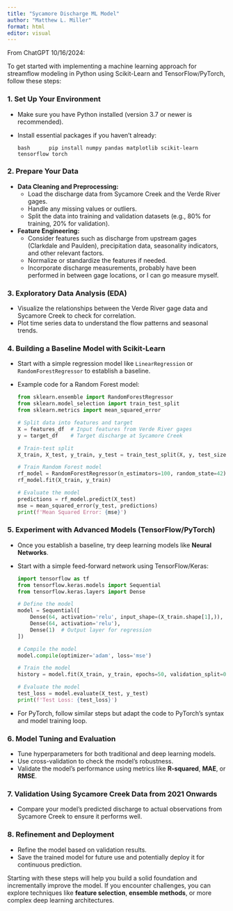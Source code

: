 ```yaml
---
title: "Sycamore Discharge ML Model"
author: "Matthew L. Miller"
format: html
editor: visual
---
```


From ChatGPT 10/16/2024:

To get started with implementing a machine learning approach for streamflow modeling in Python using Scikit-Learn and TensorFlow/PyTorch, follow these steps:

### 1. **Set Up Your Environment**

-   Make sure you have Python installed (version 3.7 or newer is recommended).

-   Install essential packages if you haven't already:

    `bash      pip install numpy pandas matplotlib scikit-learn tensorflow torch`

### 2. **Prepare Your Data**

-   **Data Cleaning and Preprocessing:**
    -   Load the discharge data from Sycamore Creek and the Verde River gages.
    -   Handle any missing values or outliers.
    -   Split the data into training and validation datasets (e.g., 80% for training, 20% for validation).
-   **Feature Engineering:**
    -   Consider features such as discharge from upstream gages (Clarkdale and Paulden), precipitation data, seasonality indicators, and other relevant factors.
    -   Normalize or standardize the features if needed.
    -   Incorporate discharge measurements, probably have been performed in between gage locations, or I can go measure myself.

### 3. **Exploratory Data Analysis (EDA)**

-   Visualize the relationships between the Verde River gage data and Sycamore Creek to check for correlation.
-   Plot time series data to understand the flow patterns and seasonal trends.

### 4. **Building a Baseline Model with Scikit-Learn**

-   Start with a simple regression model like `LinearRegression` or `RandomForestRegressor` to establish a baseline.

-   Example code for a Random Forest model:

    ``` python
    from sklearn.ensemble import RandomForestRegressor
    from sklearn.model_selection import train_test_split
    from sklearn.metrics import mean_squared_error

    # Split data into features and target
    X = features_df  # Input features from Verde River gages
    y = target_df    # Target discharge at Sycamore Creek

    # Train-test split
    X_train, X_test, y_train, y_test = train_test_split(X, y, test_size=0.2, random_state=42)

    # Train Random Forest model
    rf_model = RandomForestRegressor(n_estimators=100, random_state=42)
    rf_model.fit(X_train, y_train)

    # Evaluate the model
    predictions = rf_model.predict(X_test)
    mse = mean_squared_error(y_test, predictions)
    print(f'Mean Squared Error: {mse}')
    ```

### 5. **Experiment with Advanced Models (TensorFlow/PyTorch)**

-   Once you establish a baseline, try deep learning models like **Neural Networks**.

-   Start with a simple feed-forward network using TensorFlow/Keras:

    ``` python
    import tensorflow as tf
    from tensorflow.keras.models import Sequential
    from tensorflow.keras.layers import Dense

    # Define the model
    model = Sequential([
        Dense(64, activation='relu', input_shape=(X_train.shape[1],)),
        Dense(64, activation='relu'),
        Dense(1)  # Output layer for regression
    ])

    # Compile the model
    model.compile(optimizer='adam', loss='mse')

    # Train the model
    history = model.fit(X_train, y_train, epochs=50, validation_split=0.2, batch_size=32)

    # Evaluate the model
    test_loss = model.evaluate(X_test, y_test)
    print(f'Test Loss: {test_loss}')
    ```

-   For PyTorch, follow similar steps but adapt the code to PyTorch’s syntax and model training loop.

### 6. **Model Tuning and Evaluation**

-   Tune hyperparameters for both traditional and deep learning models.
-   Use cross-validation to check the model’s robustness.
-   Validate the model’s performance using metrics like **R-squared**, **MAE**, or **RMSE**.

### 7. **Validation Using Sycamore Creek Data from 2021 Onwards**

-   Compare your model's predicted discharge to actual observations from Sycamore Creek to ensure it performs well.

### 8. **Refinement and Deployment**

-   Refine the model based on validation results.
-   Save the trained model for future use and potentially deploy it for continuous prediction.

Starting with these steps will help you build a solid foundation and incrementally improve the model. If you encounter challenges, you can explore techniques like **feature selection**, **ensemble methods**, or more complex deep learning architectures.
